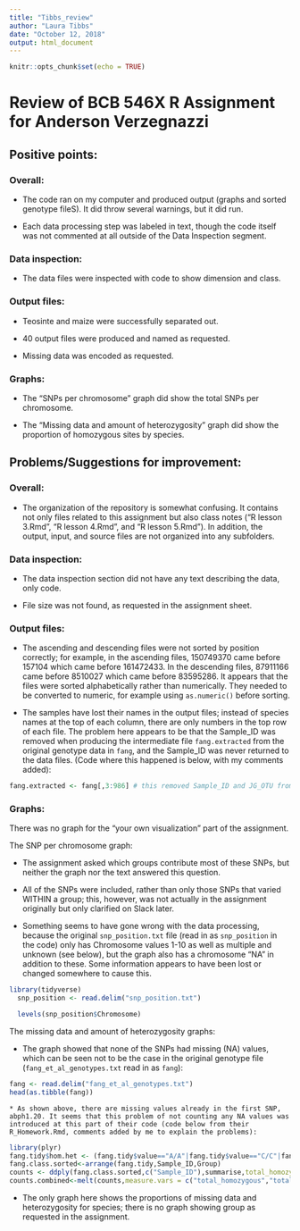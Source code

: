 ```yaml
---
title: "Tibbs_review"
author: "Laura Tibbs"
date: "October 12, 2018"
output: html_document
---
```


```r
knitr::opts_chunk$set(echo = TRUE)
```

# Review of BCB 546X R Assignment for Anderson Verzegnazzi

## Positive points:

### Overall: 

* The code ran on my computer and produced output (graphs and sorted genotype fileS). It did throw several warnings, but it did run.

* Each data processing step was labeled in text, though the code itself was not commented at all outside of the Data Inspection segment.

### Data inspection:

* The data files were inspected with code to show dimension and class.

### Output files:

* Teosinte and maize were successfully separated out.

* 40 output files were produced and named as requested. 

* Missing data was encoded as requested. 

### Graphs: 

* The "SNPs per chromosome" graph did show the total SNPs per chromosome.

* The "Missing data and amount of heterozygosity" graph did show the proportion of homozygous sites by species.


## Problems/Suggestions for improvement:

### Overall:

* The organization of the repository is somewhat confusing. It contains not only files related to this assignment but also class notes ("R lesson 3.Rmd", "R lesson 4.Rmd", and "R lesson 5.Rmd"). In addition, the output, input, and source files are not organized into any subfolders.

### Data inspection:

* The data inspection section did not have any text describing the data, only code.

* File size was not found, as requested in the assignment sheet.

### Output files: 

* The ascending and descending files were not sorted by position correctly; for example, in the ascending files, 150749370 came before 157104 which came before 161472433. In the descending files, 87911166 came before 8510027 which came before 83595286. It appears that the files were sorted alphabetically rather than numerically. They needed to be converted to numeric, for example using `as.numeric()` before sorting.

* The samples have lost their names in the output files; instead of species names at the top of each column, there are only numbers in the top row of each file. The problem here appears to be that the Sample_ID was removed when producing the intermediate file `fang.extracted` from the original genotype data in `fang`, and the Sample_ID was never returned to the data files. (Code where this happened is below, with my comments added):

```r
fang.extracted <- fang[,3:986] # this removed Sample_ID and JG_OTU from the dataset, so all later data is missing Sample_ID
```

### Graphs:

There was no graph for the "your own visualization" part of the assignment.

The SNP per chromosome graph:

  * The assignment asked which groups contribute most of these SNPs, but neither the graph nor the text answered this question. 
  
  * All of the SNPs were included, rather than only those SNPs that varied WITHIN a group; this, however, was not actually in the assignment originally but only clarified on Slack later. 
  
  * Something seems to have gone wrong with the data processing, because the original `snp_position.txt` file (read in as `snp_position` in the code) only has Chromosome values 1-10 as well as multiple and unknown (see below), but the graph also has a chromosome "NA" in addition to these. Some information appears to have been lost or changed somewhere to cause this.
  
```r
library(tidyverse)
  snp_position <- read.delim("snp_position.txt")

  levels(snp_position$Chromosome)
```

The missing data and amount of heterozygosity graphs:

  * The graph showed that none of the SNPs had missing (NA) values, which can be seen not to be the case in the original genotype file (`fang_et_al_genotypes.txt` read in as `fang`):
  
```r
fang <- read.delim("fang_et_al_genotypes.txt")
head(as.tibble(fang))
```

    * As shown above, there are missing values already in the first SNP, abph1.20. It seems that this problem of not counting any NA values was introduced at this part of their code (code below from their R_Homework.Rmd, comments added by me to explain the problems): 

``` r
library(plyr)
fang.tidy$hom.het <- (fang.tidy$value=="A/A"|fang.tidy$value=="C/C"|fang.tidy$value=="G/G"|fang.tidy$value=="T/T") # this coded all homozygous alleles as TRUE in the column hom.het; all other values (BOTH heterozygous and NA) will be coded as FALSE; the information about which SNPs are actually NA is lost here.
fang.class.sorted<-arrange(fang.tidy,Sample_ID,Group) 
counts <- ddply(fang.class.sorted,c("Sample_ID"),summarise,total_homozygous=sum(hom.het,na.rm=TRUE),total_heterozygous=sum(!hom.het,na.rm = TRUE), total_NA=sum(is.na(hom.het))) # This set total_homozygous as the sum of TRUE values in the hom.het column; this makes sense. However, it then sets the total_heterozygous as the sum of all FALSE values in the hom.het column, which as seen above actually represented BOTH heterozygous AND NA SNPs. Finally, total_NA is set to the number of hom.het values that have NA values, but as seen above, ALL values were coded as TRUE or FALSE, leaving none to be counted as NA.
counts.combined<-melt(counts,measure.vars = c("total_homozygous","total_heterozygous","total_NA"))  
```

  * The only graph here shows the proportions of missing data and heterozygosity for species; there is no graph showing group as requested in the assignment.
  
  